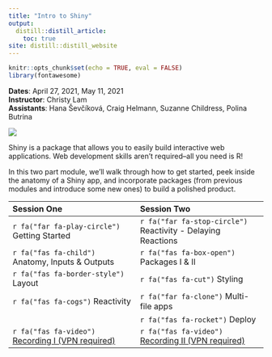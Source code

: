 ```yaml
---
title: "Intro to Shiny"
output:
  distill::distill_article:
    toc: true
site: distill::distill_website
---
```


```r
knitr::opts_chunk$set(echo = TRUE, eval = FALSE)
library(fontawesome)

```
**Dates**: April 27, 2021, May 11, 2021  
**Instructor**: Christy Lam  
**Assistants**: Hana Ševčíková, Craig Helmann, Suzanne Childress, Polina Butrina


<div>
<div class="intro-logo">
![](https://raw.githubusercontent.com/rstudio/hex-stickers/master/thumbs/shiny.png)
</div>

Shiny is a package that allows you to easily build interactive web applications. Web development skills aren't required--all you need is R! 

In this two part module, we'll walk through how to get started, peek inside the anatomy of a Shiny app, and incorporate packages (from previous modules and introduce some new ones) to build a polished product.
</div>


|Session One | Session Two|
|:------------|:------------|
|`r fa("far fa-play-circle")` Getting Started| `r fa("far fa-stop-circle")` Reactivity - Delaying Reactions |
|`r fa("fas fa-child")` Anatomy, Inputs & Outputs | `r fa("fas fa-box-open")` Packages I & II |
|`r fa("fas fa-border-style")` Layout| `r fa("fas fa-cut")` Styling |
|`r fa("fas fa-cogs")` Reactivity| `r fa("far fa-clone")` Multi-file apps |
| | `r fa("fas fa-rocket")` Deploy|
|`r fa("fas fa-video")` [Recording I (VPN required)](https://aws-linux/rworkshop2020/recordings/intro-shiny-2021-04-27/zoom_0.mp4)| `r fa("fas fa-video")` [Recording II (VPN required)](https://aws-linux/rworkshop2020/recordings/intro-shiny-II-2021-05-11/zoom_0.mp4) |




